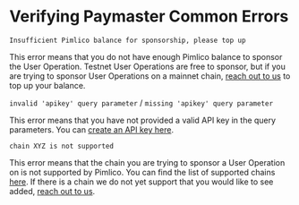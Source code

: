 # Verifying Paymaster Common Errors

`Insufficient Pimlico balance for sponsorship, please top up`

This error means that you do not have enough Pimlico balance to sponsor the User Operation. Testnet User Operations are free to sponsor, but if you are trying to sponsor User Operations on a mainnet chain, [reach out to us](https://t.me/kristofgazso) to top up your balance.

`invalid 'apikey' query parameter` / `missing 'apikey' query parameter`

This error means that you have not provided a valid API key in the query parameters. You can [create an API key here](/guides/create-api-key).

`chain XYZ is not supported`

This error means that the chain you are trying to sponsor a User Operation on is not supported by Pimlico. You can find the list of supported chains [here](/guides/supported-chains). If there is a chain we do not yet support that you would like to see added, [reach out to us](https://t.me/kristofgazso).